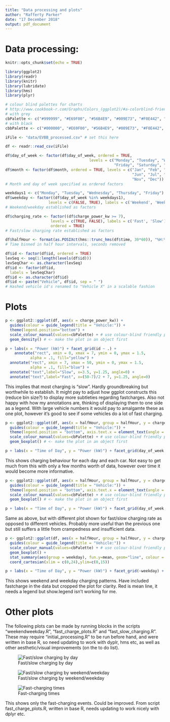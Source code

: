 ```yaml
---
title: "Data processing and plots"
author: "Rafferty Parker"
date: "17 December 2018"
output: pdf_document
---
```

# Data processing:
```r
knitr::opts_chunk$set(echo = TRUE)

library(ggplot2)
library(readr)
library(knitr)
library(lubridate)
library(hms)
library(plyr)

# colour blind palettes for charts
# http://www.cookbook-r.com/Graphs/Colors_(ggplot2)/#a-colorblind-friendly-palette
# with grey
cbPalette <- c("#999999", "#E69F00", "#56B4E9", "#009E73", "#F0E442", "#0072B2", "#D55E00", "#CC79A7")
# with black
cbbPalette <- c("#000000", "#E69F00", "#56B4E9", "#009E73", "#F0E442", "#0072B2", "#D55E00", "#CC79A7")

iFile <- "data/EVBB_processed.csv" # set this here
```


```r
df <- readr::read_csv(iFile)
```


```r
df$day_of_week <- factor(df$day_of_week, ordered = TRUE,
                                     levels = c("Monday", "Tuesday", "Wednesday","Thursday",
                                                "Friday", "Saturday", "Sunday")) 
df$month <- factor(df$month, ordered = TRUE, levels = c("Jan", "Feb", "Mar", "Apr", "May",
                                                        "Jun", "Jul", "Aug", "Sep", "Oct",
                                                        "Nov", "Dec"))
# Month and day of week specified as ordered factors

weekdays1 <- c("Monday", "Tuesday", "Wednesday", "Thursday", "Friday")
df$weekday <- factor((df$day_of_week %in% weekdays1), 
                   levels = c(FALSE, TRUE), labels = c('Weekend', 'Weekday')) 
# Weekend/weekday established as factors

df$charging_rate <- factor((df$charge_power_kw >= 7),
                    levels = c(TRUE, FALSE), labels = c('Fast', 'Slow'),
                    ordered = TRUE)
# Fast/slow charging rate established as factors

df$halfHour <- format(as.POSIXct(hms::trunc_hms(df$time, 30*60)), "%H:%M") 
# Time binned in half hour intervals, seconds removed
```


```r
df$id <- factor(df$id, ordered = TRUE)
levSeq <- seq(1:length(levels(df$id)))
levSeqChar <- as.character(levSeq)
df$id <- factor(df$id,
  labels = levSeqChar)
df$id <- as.character(df$id)
df$id <- paste("Vehicle", df$id, sep = " ")
# Hashed vehicle id's renamed to "Vehicle X" in a scalable fashion
```



# Plots

```r
p <- ggplot2::ggplot(df, aes(x = charge_power_kw)) +
  guides(colour = guide_legend(title = "Vehicle:")) +
  theme(legend.position="bottom") +
  scale_colour_manual(values=cbPalette) + # use colour-blind friendly palette
  geom_density() # <- make the plot in an object first

p + labs(x = "Power (kW)") + facet_grid(id ~ .) +
    annotate("rect", xmin = 0, xmax = 7, ymin = 0, ymax = 1.5,
           alpha = .1, fill="yellow") +
  annotate("rect", xmin = 7, xmax = 50, ymin = 0, ymax = 1.5,
           alpha = .1, fill="blue") +
  annotate("text",label="Slow", x=3.5, y=1.25, angle=0) +
  annotate("text",label="Fast", x=(50-7)/2 + 7, y=1.25, angle=0)
```
This implies that most charging is "slow". Hardly groundbreaking but worthwhile to establish. It might pay to adjust how ggplot constructs this (reduce bin size?) to display more subtleties regarding fastcharges. Also not happy with how my annotations are, thinking of displaying them to one side as a legend. With large vehicle numbers it would pay to amalgamte these as one plot, however it's good to see if some vehicles do a lot of fast charging. 

```r
p <- ggplot2::ggplot(df, aes(x = halfHour, group = halfHour, y = charge_power_kw)) +
  guides(colour = guide_legend(title = "Vehicle:")) +
  theme(legend.position = "bottom", axis.text.x = element_text(angle = 90)) +
  scale_colour_manual(values=cbPalette) + # use colour-blind friendly palette
  geom_boxplot() # <- make the plot in an object first

p + labs(x = "Time of Day", y = "Power (kW)") + facet_grid(day_of_week ~ id)
```
This shows charging behaviour for each day and each car. Not easy to get much from this with only a few months worth of data, however over time it would become more informative. 

```r
p <- ggplot2::ggplot(df, aes(x = halfHour, group = halfHour, y = charge_power_kw)) +
  guides(colour = guide_legend(title = "Vehicle:")) +
  theme(legend.position = "bottom", axis.text.x = element_text(angle = 90)) +
  scale_colour_manual(values=cbPalette) + # use colour-blind friendly palette
  geom_boxplot() # <- make the plot in an object first

p + labs(x = "Time of Day", y = "Power (kW)") + facet_grid(day_of_week ~ charging_rate)
```
Same as above, but with different plot shown for fast/slow charging rate as opposed to different vehicles. Probably more useful than the previous one but still suffers a little from crampedness and insufficient data. 

```r
p <- ggplot2::ggplot(df, aes(x = halfHour, group = halfHour, y = charge_power_kw)) +
  guides(colour = guide_legend(title = "Vehicle:")) +
  scale_colour_manual(values=cbPalette) + # use colour-blind friendly palette
  geom_boxplot() +
  stat_summary(aes(group = weekday), fun.y=mean, geom="line", colour = "red", show.legend = TRUE) +
  coord_cartesian(xlim = c(0,24),ylim=c(0,15))

p + labs(x = "Time of Day", y = "Power (kW)") + facet_grid(~weekday) +  theme(legend.position = "bottom", axis.text.x = element_text(angle = 90)) 
```
This shows weekend and weekday charging patterns. Have included fastcharge in the data but cropped the plot for clarity. Red is mean line, it needs a legend but show.legend isn't working for me. 

# Other plots
The following plots can be made by running blocks in the scripts "weekendweekday.R", "fast_charge_plots.R" and "fast_slow_charging.R". These may require "initial_processing.R" to be run before hand, and were written in base R, so need updating to work with dyplr, hms etc, as well as other aesthetic/visual improvements (on the to do list). 

![Fast/slow charging by day](~/EVBB/plots/fast_slow_charging_by_day.png)

![Fast/slow charging by weekend/weekday](~/EVBB/plots/fast_slow_charging_weekend_weekday.png)


![Fast-charging times](~/EVBB/plots/fast_charging_times.png)


This shows only the fast-charging events. Could be improved. From script fast_charge_plots.R, written in base R, needs updating to work nicely with dplyr etc.



